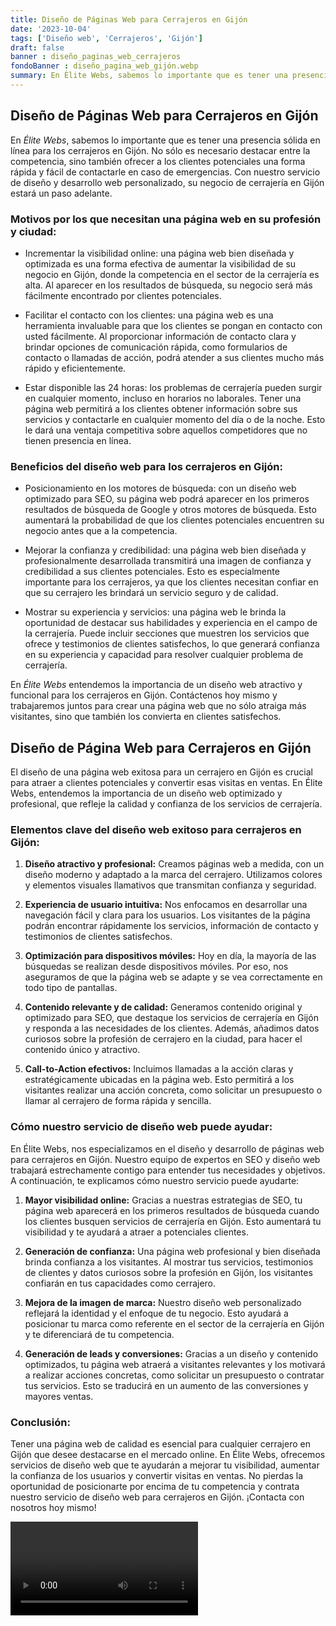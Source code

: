 ```yaml
---
title: Diseño de Páginas Web para Cerrajeros en Gijón
date: '2023-10-04'
tags: ['Diseño web', 'Cerrajeros', 'Gijón']
draft: false
banner : diseño_paginas_web_cerrajeros
fondoBanner : diseño_pagina_web_gijón.webp
summary: En Élite Webs, sabemos lo importante que es tener una presencia sólida en línea para los cerrajeros en Gijón. No sólo es necesario destacar entre la competencia, sino también ofrecer a los clientes potenciales una forma rápida y fácil de contactarle en caso de emergencias. Con nuestro servicio de diseño y desarrollo web personalizado, su negocio de cerrajería en Gijón estará un paso adelante.
---
```


## Diseño de Páginas Web para Cerrajeros en Gijón

En *Élite Webs*, sabemos lo importante que es tener una presencia sólida en línea para los cerrajeros en Gijón. No sólo es necesario destacar entre la competencia, sino también ofrecer a los clientes potenciales una forma rápida y fácil de contactarle en caso de emergencias. Con nuestro servicio de diseño y desarrollo web personalizado, su negocio de cerrajería en Gijón estará un paso adelante.

### Motivos por los que necesitan una página web en su profesión y ciudad:

- Incrementar la visibilidad online: una página web bien diseñada y optimizada es una forma efectiva de aumentar la visibilidad de su negocio en Gijón, donde la competencia en el sector de la cerrajería es alta. Al aparecer en los resultados de búsqueda, su negocio será más fácilmente encontrado por clientes potenciales.

- Facilitar el contacto con los clientes: una página web es una herramienta invaluable para que los clientes se pongan en contacto con usted fácilmente. Al proporcionar información de contacto clara y brindar opciones de comunicación rápida, como formularios de contacto o llamadas de acción, podrá atender a sus clientes mucho más rápido y eficientemente.

- Estar disponible las 24 horas: los problemas de cerrajería pueden surgir en cualquier momento, incluso en horarios no laborales. Tener una página web permitirá a los clientes obtener información sobre sus servicios y contactarle en cualquier momento del día o de la noche. Esto le dará una ventaja competitiva sobre aquellos competidores que no tienen presencia en línea.

### Beneficios del diseño web para los cerrajeros en Gijón:

- Posicionamiento en los motores de búsqueda: con un diseño web optimizado para SEO, su página web podrá aparecer en los primeros resultados de búsqueda de Google y otros motores de búsqueda. Esto aumentará la probabilidad de que los clientes potenciales encuentren su negocio antes que a la competencia.

- Mejorar la confianza y credibilidad: una página web bien diseñada y profesionalmente desarrollada transmitirá una imagen de confianza y credibilidad a sus clientes potenciales. Esto es especialmente importante para los cerrajeros, ya que los clientes necesitan confiar en que su cerrajero les brindará un servicio seguro y de calidad.

- Mostrar su experiencia y servicios: una página web le brinda la oportunidad de destacar sus habilidades y experiencia en el campo de la cerrajería. Puede incluir secciones que muestren los servicios que ofrece y testimonios de clientes satisfechos, lo que generará confianza en su experiencia y capacidad para resolver cualquier problema de cerrajería.

En *Élite Webs* entendemos la importancia de un diseño web atractivo y funcional para los cerrajeros en Gijón. Contáctenos hoy mismo y trabajaremos juntos para crear una página web que no sólo atraiga más visitantes, sino que también los convierta en clientes satisfechos.

<GifSeo />

<Cta />

## Diseño de Página Web para Cerrajeros en Gijón

El diseño de una página web exitosa para un cerrajero en Gijón es crucial para atraer a clientes potenciales y convertir esas visitas en ventas. En Élite Webs, entendemos la importancia de un diseño web optimizado y profesional, que refleje la calidad y confianza de los servicios de cerrajería.

### Elementos clave del diseño web exitoso para cerrajeros en Gijón:

1. **Diseño atractivo y profesional:** Creamos páginas web a medida, con un diseño moderno y adaptado a la marca del cerrajero. Utilizamos colores y elementos visuales llamativos que transmitan confianza y seguridad.

2. **Experiencia de usuario intuitiva:** Nos enfocamos en desarrollar una navegación fácil y clara para los usuarios. Los visitantes de la página podrán encontrar rápidamente los servicios, información de contacto y testimonios de clientes satisfechos.

3. **Optimización para dispositivos móviles:** Hoy en día, la mayoría de las búsquedas se realizan desde dispositivos móviles. Por eso, nos aseguramos de que la página web se adapte y se vea correctamente en todo tipo de pantallas.

4. **Contenido relevante y de calidad:** Generamos contenido original y optimizado para SEO, que destaque los servicios de cerrajería en Gijón y responda a las necesidades de los clientes. Además, añadimos datos curiosos sobre la profesión de cerrajero en la ciudad, para hacer el contenido único y atractivo.

5. **Call-to-Action efectivos:** Incluimos llamadas a la acción claras y estratégicamente ubicadas en la página web. Esto permitirá a los visitantes realizar una acción concreta, como solicitar un presupuesto o llamar al cerrajero de forma rápida y sencilla.

### Cómo nuestro servicio de diseño web puede ayudar:

En Élite Webs, nos especializamos en el diseño y desarrollo de páginas web para cerrajeros en Gijón. Nuestro equipo de expertos en SEO y diseño web trabajará estrechamente contigo para entender tus necesidades y objetivos. A continuación, te explicamos cómo nuestro servicio puede ayudarte:

1. **Mayor visibilidad online:** Gracias a nuestras estrategias de SEO, tu página web aparecerá en los primeros resultados de búsqueda cuando los clientes busquen servicios de cerrajería en Gijón. Esto aumentará tu visibilidad y te ayudará a atraer a potenciales clientes.

2. **Generación de confianza:** Una página web profesional y bien diseñada brinda confianza a los visitantes. Al mostrar tus servicios, testimonios de clientes y datos curiosos sobre la profesión en Gijón, los visitantes confiarán en tus capacidades como cerrajero.

3. **Mejora de la imagen de marca:** Nuestro diseño web personalizado reflejará la identidad y el enfoque de tu negocio. Esto ayudará a posicionar tu marca como referente en el sector de la cerrajería en Gijón y te diferenciará de tu competencia.

4. **Generación de leads y conversiones:** Gracias a un diseño y contenido optimizados, tu página web atraerá a visitantes relevantes y los motivará a realizar acciones concretas, como solicitar un presupuesto o contratar tus servicios. Esto se traducirá en un aumento de las conversiones y mayores ventas.

### Conclusión:

Tener una página web de calidad es esencial para cualquier cerrajero en Gijón que desee destacarse en el mercado online. En Élite Webs, ofrecemos servicios de diseño web que te ayudarán a mejorar tu visibilidad, aumentar la confianza de los usuarios y convertir visitas en ventas. No pierdas la oportunidad de posicionarte por encima de tu competencia y contrata nuestro servicio de diseño web para cerrajeros en Gijón. ¡Contacta con nosotros hoy mismo!

<Video />

<CtaBot job='Cerrajeros' city='Gijón'/>

<Gmaps query='Gijón+españa+maps' />
